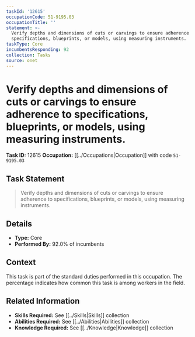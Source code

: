 ```yaml
---
taskId: '12615'
occupationCode: 51-9195.03
occupationTitle: ''
statement: >-
  Verify depths and dimensions of cuts or carvings to ensure adherence to
  specifications, blueprints, or models, using measuring instruments.
taskType: Core
incumbentsResponding: 92
collection: Tasks
source: onet
---
```

# Verify depths and dimensions of cuts or carvings to ensure adherence to specifications, blueprints, or models, using measuring instruments.

**Task ID:** 12615
**Occupation:** [[../Occupations|Occupation]] with code `51-9195.03`

## Task Statement

> Verify depths and dimensions of cuts or carvings to ensure adherence to specifications, blueprints, or models, using measuring instruments.

## Details

- **Type:** Core
- **Performed By:** 92.0% of incumbents

## Context

This task is part of the standard duties performed in this occupation. The percentage indicates how common this task is among workers in the field.

## Related Information

- **Skills Required:** See [[../Skills|Skills]] collection
- **Abilities Required:** See [[../Abilities|Abilities]] collection
- **Knowledge Required:** See [[../Knowledge|Knowledge]] collection
